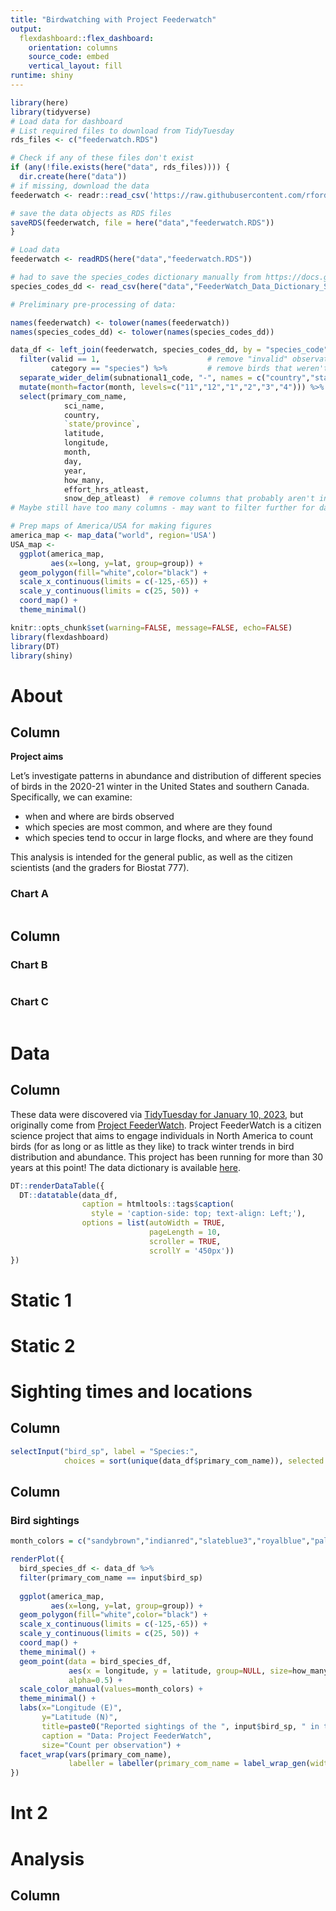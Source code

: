 ```yaml
---
title: "Birdwatching with Project Feederwatch"
output: 
  flexdashboard::flex_dashboard:
    orientation: columns
    source_code: embed
    vertical_layout: fill
runtime: shiny
---
```


```r
library(here)
library(tidyverse)
# Load data for dashboard
# List required files to download from TidyTuesday
rds_files <- c("feederwatch.RDS")

# Check if any of these files don't exist
if (any(!file.exists(here("data", rds_files)))) {
  dir.create(here("data"))
# if missing, download the data
feederwatch <- readr::read_csv('https://raw.githubusercontent.com/rfordatascience/tidytuesday/master/data/2023/2023-01-10/PFW_2021_public.csv')

# save the data objects as RDS files
saveRDS(feederwatch, file = here("data","feederwatch.RDS"))
}

# Load data
feederwatch <- readRDS(here("data","feederwatch.RDS"))

# had to save the species_codes dictionary manually from https://docs.google.com/spreadsheets/d/1kHmx2XhA2MJtEyTNMpwqTQEnoa9M7Il2/edit#gid=2040245914
species_codes_dd <- read_csv(here("data","FeederWatch_Data_Dictionary_Species_Codes.csv"),skip = 1)

# Preliminary pre-processing of data:

names(feederwatch) <- tolower(names(feederwatch))
names(species_codes_dd) <- tolower(names(species_codes_dd))

data_df <- left_join(feederwatch, species_codes_dd, by = "species_code") %>%
  filter(valid == 1,                        # remove "invalid" observations (N = 656)
         category == "species") %>%         # remove birds that weren't identified to the species level (N = 1194)
  separate_wider_delim(subnational1_code, "-", names = c("country","state/province")) %>%
  mutate(month=factor(month, levels=c("11","12","1","2","3","4"))) %>%
  select(primary_com_name, 
            sci_name, 
            country,
            `state/province`,
            latitude, 
            longitude,
            month, 
            day, 
            year, 
            how_many,
            effort_hrs_atleast,
            snow_dep_atleast)  # remove columns that probably aren't interesting to the public
# Maybe still have too many columns - may want to filter further for data table??

# Prep maps of America/USA for making figures
america_map <- map_data("world", region='USA')
USA_map <-
  ggplot(america_map, 
         aes(x=long, y=lat, group=group)) +
  geom_polygon(fill="white",color="black") + 
  scale_x_continuous(limits = c(-125,-65)) +
  scale_y_continuous(limits = c(25, 50)) + 
  coord_map() +
  theme_minimal()

```

```r
knitr::opts_chunk$set(warning=FALSE, message=FALSE, echo=FALSE)
library(flexdashboard)
library(DT)
library(shiny)
```
# About


## Column 

**Project aims**

Let's investigate patterns in abundance and distribution of different species of birds in the 2020-21 winter in the United States and southern Canada.
Specifically, we can examine:

-   when and where are birds observed
-   which species are most common, and where are they found
-   which species tend to occur in large flocks, and where are they found

This analysis is intended for the general public, as well as the citizen scientists (and the graders for Biostat 777).


### Chart A

```r

```

## Column {data-width=350}

### Chart B

```r

```

### Chart C

```r

```

# Data 

## Column 
These data were discovered via [TidyTuesday for January 10, 2023](https://github.com/rfordatascience/tidytuesday/tree/master/data/2023/2023-01-10), but originally come from [Project FeederWatch](https://feederwatch.org/).
Project FeederWatch is a citizen science project that aims to engage individuals in North America to count birds (for as long or as little as they like) to track winter trends in bird distribution and abundance.
This project has been running for more than 30 years at this point!
The data dictionary is available [here](https://drive.google.com/file/d/1kHmx2XhA2MJtEyTNMpwqTQEnoa9M7Il2/view).


```r
DT::renderDataTable({
  DT::datatable(data_df,
                caption = htmltools::tags$caption(
                  style = 'caption-side: top; text-align: Left;'),
                options = list(autoWidth = TRUE,
                               pageLength = 10,
                               scroller = TRUE,
                               scrollY = '450px'))
})
```



# Static 1



# Static 2



# Sighting times and locations

## Column {.sidebar}

```r
selectInput("bird_sp", label = "Species:",
            choices = sort(unique(data_df$primary_com_name)), selected = "Abert's Towhee")

```

## Column

### Bird sightings

```r
month_colors = c("sandybrown","indianred","slateblue3","royalblue","palegreen3","goldenrod1")

renderPlot({
  bird_species_df <- data_df %>%
  filter(primary_com_name == input$bird_sp)
  
  ggplot(america_map, 
         aes(x=long, y=lat, group=group)) +
  geom_polygon(fill="white",color="black") + 
  scale_x_continuous(limits = c(-125,-65)) +
  scale_y_continuous(limits = c(25, 50)) + 
  coord_map() +
  theme_minimal() +
  geom_point(data = bird_species_df,
             aes(x = longitude, y = latitude, group=NULL, size=how_many, color=month), 
             alpha=0.5) +
  scale_color_manual(values=month_colors) +   
  theme_minimal() + 
  labs(x="Longitude (E)", 
       y="Latitude (N)", 
       title=paste0("Reported sightings of the ", input$bird_sp, " in the US and southern Canada in winter 2020-21"), 
       caption = "Data: Project FeederWatch",
       size="Count per observation") +
  facet_wrap(vars(primary_com_name), 
             labeller = labeller(primary_com_name = label_wrap_gen(width = 10)))
})
```



# Int 2



# Analysis

## Column



